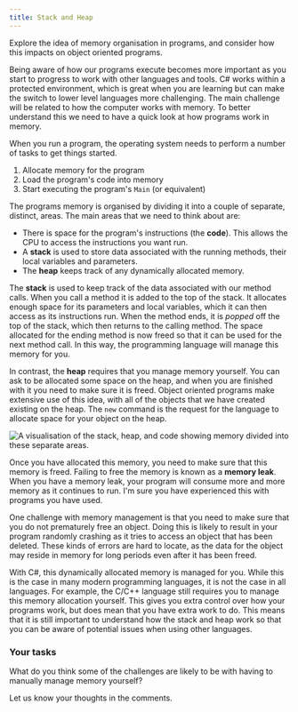 ```yaml
---
title: Stack and Heap
---
```


Explore the idea of memory organisation in programs, and consider how this impacts on object oriented programs.

Being aware of how our programs execute becomes more important as you start to progress to work with other languages and tools. C# works within a protected environment, which is great when you are learning but can make the switch to lower level languages more challenging. The main challenge will be related to how the computer works with memory. To better understand this we need to have a quick look at how programs work in memory.

When you run a program, the operating system needs to perform a number of tasks to get things started.

1. Allocate memory for the program
2. Load the program's code into memory
3. Start executing the program's `Main` (or equivalent)

The programs memory is organised by dividing it into a couple of separate, distinct, areas. The main areas that we need to think about are:

* There is space for the program's instructions (the **code**). This allows the CPU to access the instructions you want run.
* A **stack** is used to store data associated with the running methods, their local variables and parameters.
* The **heap** keeps track of any dynamically allocated memory.

The **stack** is used to keep track of the data associated with our method calls. When you call a method it is added to the top of the stack. It allocates enough space for its parameters and local variables, which it can then access as its instructions run. When the method ends, it is _popped_ off the top of the stack, which then returns to the calling method. The space allocated for the ending method is now freed so that it can be used for the next method call. In this way, the programming language will manage this memory for you.

In contrast, the **heap** requires that you manage memory yourself. You can ask to be allocated some space on the heap, and when you are finished with it you need to make sure it is freed. Object oriented programs make extensive use of this idea, with all of the objects that we have created existing on the heap. The `new` command is the request for the language to allocate space for your object on the heap.

![A visualisation of the stack, heap, and code showing memory divided into these separate areas.](./images/sit771-Memory.png)

Once you have allocated this memory, you need to make sure that this memory is freed. Failing to free the memory is known as a **memory leak**. When you have a memory leak, your program will consume more and more memory as it continues to run. I'm sure you have experienced this with programs you have used.

One challenge with memory management is that you need to make sure that you do not prematurely free an object. Doing this is likely to result in your program randomly crashing as it tries to access an object that has been deleted. These kinds of errors are hard to locate, as the data for the object may reside in memory for long periods even after it has been freed.

With C#, this dynamically allocated memory is managed for you. While this is the case in many modern programming languages, it is not the case in all languages. For example, the C/C++ language still requires you to manage this memory allocation yourself. This gives you extra control over how your programs work, but does mean that you have extra work to do. This means that it is still important to understand how the stack and heap work so that you can be aware of potential issues when using other languages.

### Your tasks

What do you think some of the challenges are likely to be with having to manually manage memory yourself?

Let us know your thoughts in the comments.
